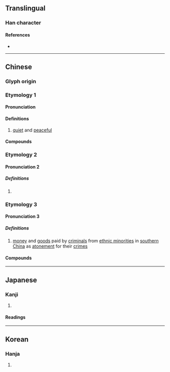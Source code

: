 {{character info}}
==Translingual==

===Han character===
{{Han char|rn=9|rad=人|as=08|sn=10|four=29289|canj=OFF|ids=⿰亻炎}}

====References====
* {{Han ref|kx=0107.280|dkj=00768|dj=0229.080|hdz=10184.010|uh=5013|ud=20499|bh=D0CB|bd=53451}}

----

==Chinese==
{{zh-forms}}

===Glyph origin===
{{Han etym}}

===Etymology 1===

====Pronunciation====
{{zh-pron
|m=tán
|c=taam4
|mc=y
|oc=y
|cat=a
}}

====Definitions====
{{zh-hanzi}}

# {{lb|zh|obsolete}} [[quiet]] and [[peaceful]]

====Compounds====
{{zh-der|倓然|恬倓}}

===Etymology 2===

====Pronunciation 2====
{{zh-pron
|m=dàn
|cat=n
}}

=====Definitions=====
{{zh-hanzi}}

# {{rfdef|zh}}

===Etymology 3===

====Pronunciation 3====
{{zh-pron
|m=tàn
|c=daam6
|cat=n
}}

=====Definitions=====
{{zh-hanzi}}

# {{lb|zh|historical}} [[money]] and [[good]]s paid by [[criminal]]s from [[ethnic minorities]] in [[southern]] [[China]] as [[atonement]] for their [[crime]]s
#: {{zh-alt-inline|賧}}

====Compounds====
{{zh-der|倓錢}}

----

==Japanese==

===Kanji===
{{ja-kanji|grade=|rs=人08}}

# {{rfdef|ja|sort=人08}}

====Readings====
{{ja-readings|on=たん,だん|kun=やすい,しずか}}

----

==Korean==

===Hanja===
{{ko-hanja|담}}

# {{rfdef|ko|sort=人08}}